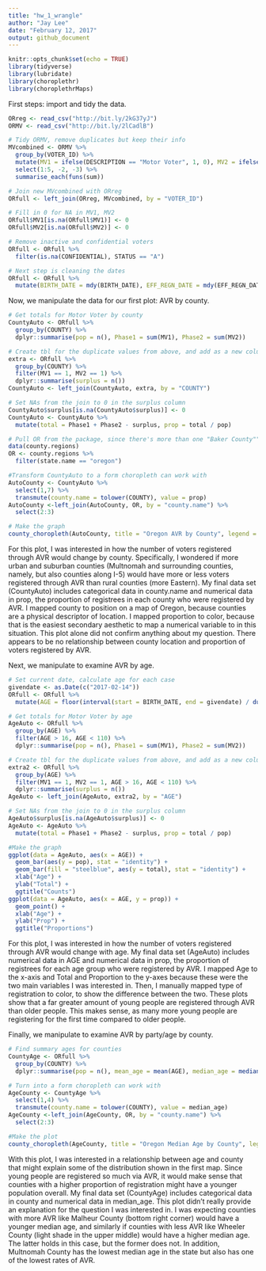 ```yaml
---
title: "hw_1_wrangle"
author: "Jay Lee"
date: "February 12, 2017"
output: github_document
---
```


```r
knitr::opts_chunk$set(echo = TRUE)
library(tidyverse)
library(lubridate)
library(choroplethr)
library(choroplethrMaps)
```

First steps: import and tidy the data.

```r
ORreg <- read_csv("http://bit.ly/2kG37yJ")
ORMV <- read_csv("http://bit.ly/2lCadlB")

# Tidy ORMV, remove duplicates but keep their info
MVcombined <- ORMV %>%
  group_by(VOTER_ID) %>%
  mutate(MV1 = ifelse(DESCRIPTION == "Motor Voter", 1, 0), MV2 = ifelse(DESCRIPTION == "MVPhase2", 1, 0)) %>%
  select(1:5, -2, -3) %>%
  summarise_each(funs(sum))

# Join new MVcombined with ORreg
ORfull <- left_join(ORreg, MVcombined, by = "VOTER_ID")

# Fill in 0 for NA in MV1, MV2
ORfull$MV1[is.na(ORfull$MV1)] <- 0
ORfull$MV2[is.na(ORfull$MV2)] <- 0

# Remove inactive and confidential voters
ORfull <- ORfull %>%
  filter(is.na(CONFIDENTIAL), STATUS == "A")

# Next step is cleaning the dates
ORfull <- ORfull %>%
  mutate(BIRTH_DATE = mdy(BIRTH_DATE), EFF_REGN_DATE = mdy(EFF_REGN_DATE))
```

Now, we manipulate the data for our first plot: AVR by county.

```r
# Get totals for Motor Voter by county
CountyAuto <- ORfull %>%
  group_by(COUNTY) %>%
  dplyr::summarise(pop = n(), Phase1 = sum(MV1), Phase2 = sum(MV2))

# Create tbl for the duplicate values from above, and add as a new column on CountyAuto
extra <- ORfull %>%
  group_by(COUNTY) %>%
  filter(MV1 == 1, MV2 == 1) %>%
  dplyr::summarise(surplus = n())
CountyAuto <- left_join(CountyAuto, extra, by = "COUNTY")

# Set NAs from the join to 0 in the surplus column
CountyAuto$surplus[is.na(CountyAuto$surplus)] <- 0
CountyAuto <- CountyAuto %>%
  mutate(total = Phase1 + Phase2 - surplus, prop = total / pop)

# Pull OR from the package, since there's more than one "Baker County""
data(county.regions)
OR <- county.regions %>%
  filter(state.name == "oregon")

#Transform CountyAuto to a form choropleth can work with
AutoCounty <- CountyAuto %>%
  select(1,7) %>%
  transmute(county.name = tolower(COUNTY), value = prop)
AutoCounty <-left_join(AutoCounty, OR, by = "county.name") %>%
  select(2:3)

# Make the graph
county_choropleth(AutoCounty, title = "Oregon AVR by County", legend = "Proportion", num_colors = 1, state_zoom = "oregon")
```

For this plot, I was interested in how the number of voters registered through AVR would change by county. Specifically, I wondered if more urban and suburban counties (Multnomah and surrounding counties, namely, but also counties along I-5) would have more or less voters registered through AVR than rural counties (more Eastern). My final data set (CountyAuto) includes categorical data in county.name and numerical data in prop, the proportion of registrees in each county who were registered by AVR. I mapped county to position on a map of Oregon, because counties are a physical descriptor of location. I mapped proportion to color, because that is the easiest secondary aesthetic to map a numerical variable to in this situation. This plot alone did not confirm anything about my question. There appears to be no relationship between county location and proportion of voters registered by AVR.

Next, we manipulate to examine AVR by age.

```r
# Set current date, calculate age for each case
givendate <- as.Date(c("2017-02-14"))
ORfull <- ORfull %>%
  mutate(AGE = floor(interval(start = BIRTH_DATE, end = givendate) / duration(num = 1, units = "years")))

# Get totals for Motor Voter by age
AgeAuto <- ORfull %>%
  group_by(AGE) %>%
  filter(AGE > 16, AGE < 110) %>%
  dplyr::summarise(pop = n(), Phase1 = sum(MV1), Phase2 = sum(MV2))

# Create tbl for the duplicate values from above, and add as a new column on AgeAuto
extra2 <- ORfull %>%
  group_by(AGE) %>%
  filter(MV1 == 1, MV2 == 1, AGE > 16, AGE < 110) %>%
  dplyr::summarise(surplus = n())
AgeAuto <- left_join(AgeAuto, extra2, by = "AGE")

# Set NAs from the join to 0 in the surplus column
AgeAuto$surplus[is.na(AgeAuto$surplus)] <- 0
AgeAuto <- AgeAuto %>%
  mutate(total = Phase1 + Phase2 - surplus, prop = total / pop)

#Make the graph
ggplot(data = AgeAuto, aes(x = AGE)) +
  geom_bar(aes(y = pop), stat = "identity") + 
  geom_bar(fill = "steelblue", aes(y = total), stat = "identity") +
  xlab("Age") +
  ylab("Total") +
  ggtitle("Counts")
ggplot(data = AgeAuto, aes(x = AGE, y = prop)) +
  geom_point() +
  xlab("Age") +
  ylab("Prop") +
  ggtitle("Proportions")
```

For this plot, I was interested in how the number of voters registered through AVR would change with age. My final data set (AgeAuto) includes numerical data in AGE and numerical data in prop, the proportion of registrees for each age group who were registered by AVR. I mapped Age to the x-axis and Total and Proportion to the y-axes because these were the two main variables I was interested in. Then, I manually mapped type of registration to color, to show the difference between the two. These plots show that a far greater amount of young people are registered through AVR than older people. This makes sense, as many more young people are registering for the first time compared to older people.

Finally, we manipulate to examine AVR by party/age by county.

```r
# Find summary ages for counties
CountyAge <- ORfull %>%
  group_by(COUNTY) %>%
  dplyr::summarise(pop = n(), mean_age = mean(AGE), median_age = median(AGE))

# Turn into a form choropleth can work with
AgeCounty <- CountyAge %>%
  select(1,4) %>%
  transmute(county.name = tolower(COUNTY), value = median_age)
AgeCounty <-left_join(AgeCounty, OR, by = "county.name") %>%
  select(2:3)

#Make the plot
county_choropleth(AgeCounty, title = "Oregon Median Age by County", legend = "Age", num_colors = 1, state_zoom = "oregon")
```

With this plot, I was interested in a relationship between age and county that might explain some of the distribution shown in the first map. Since young people are registered so much via AVR, it would make sense that counties with a higher proportion of registration might have a younger population overall. My final data set (CountyAge) includes categorical data in county and numerical data in median_age. This plot didn't really provide an explanation for the question I was interested in. I was expecting counties with more AVR like Malheur County (bottom right corner) would have a younger median age, and similarly if counties with less AVR like Wheeler County (light shade in the upper middle) would have a higher median age. The latter holds in this case, but the former does not. In addition, Multnomah County has the lowest median age in the state but also has one of the lowest rates of AVR.